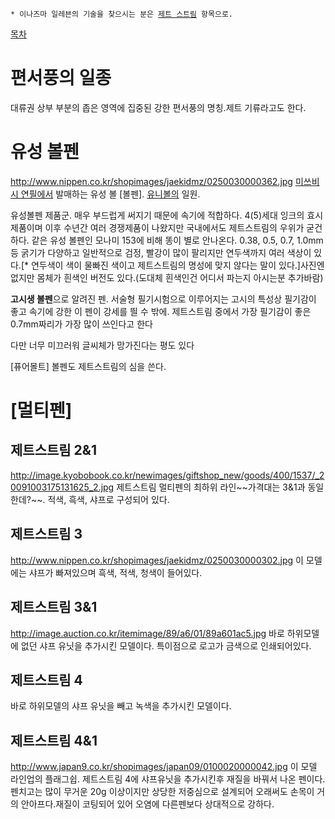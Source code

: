  * 이나즈마 일레븐의 기술을 찾으시는 분은 [[제트 스트림]] 항목으로.

[[목차]]
= 편서풍의 일종 =
대류권 상부 부분의 좁은 영역에 집중된 강한 편서풍의 명칭.제트 기류라고도 한다.

= 유성 볼펜 =
http://www.nippen.co.kr/shopimages/jaekidmz/0250030000362.jpg
[[미쓰비시 연필]]에서 발매하는 유성 볼 [볼펜]. [[유니볼]]의 일원.

유성볼펜 제품군. 매우 부드럽게 써지기 때문에 속기에 적합하다. 4(5)세대 잉크의 효시 제품이며 이후 수년간 여러 경쟁제품이 나왔지만 국내에서도 제트스트림의 우위가 굳건하다. 같은 유성 볼펜인 모나미 153에 비해 똥이 별로 안나온다. 0.38, 0.5, 0.7, 1.0mm 등 굵기가 다양하고 일반적으로 검정, 빨강이 많이 팔리지만 연두색까지 여러 색상이 있다.[* 연두색이 색이 물빠진 색이고 제트스트림의 명성에 맞지 않다는 말이 있다.]사진엔 없지만 몸체가 흰색인 버전도 있다.(도대체 흰색인건 어디서 파는지 아시는분 추가바람)

'''고시생 볼펜'''으로 알려진 펜. 서술형 필기시험으로 이루어지는 고시의 특성상 필기감이 좋고 속기에 강한 이 펜이 강세를 띌 수 밖에. 제트스트림 중에서 가장 필기감이 좋은 0.7mm짜리가 가장 많이 쓰인다고 한다



다만 너무 미끄러워 글씨체가 망가진다는 평도 있다


[퓨어몰트]  볼펜도  제트스트림의 심을 쓴다.
= [멀티펜] =
== 제트스트림 2&1 ==
http://image.kyobobook.co.kr/newimages/giftshop_new/goods/400/1537/_20091003175131625_2.jpg
제트스트림 멀티펜의 최하위 라인~~가격대는 3&1과 동일한데?~~. 적색, 흑색, 샤프로 구성되어 있다.

== 제트스트림 3 ==
http://www.nippen.co.kr/shopimages/jaekidmz/0250030000302.jpg
이 모델에는 샤프가 빠져있으며 흑색, 적색, 청색이 들어있다. 
== 제트스트림 3&1 ==
http://image.auction.co.kr/itemimage/89/a6/01/89a601ac5.jpg
바로 하위모델에 없던 샤프 유닛을 추가시킨 모델이다. 특이점으로 로고가 금색으로 인쇄되어있다.

== 제트스트림 4 ==
바로 하위모델의 샤프 유닛을 빼고 녹색을 추가시킨 모델이다.

== 제트스트림 4&1 ==
http://www.japan9.co.kr/shopimages/japan09/0100020000042.jpg
이 모델 라인업의 플래그쉽. 제트스트림 4에 샤프유닛을 추가시킨후 재질을 바꿔서 나온 펜이다. 펜치고는 많이 무거운 20g 이상이지만 상당한 저중심으로 설계되어 오래써도 손목이 거의 안아프다.재질이 코팅되어 있어 오염에 다른펜보다 상대적으로 강하다.
